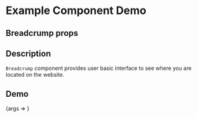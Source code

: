 
<Meta title="Example/Breadcrump" component={Breadcrump} />

# Example Component Demo

## Breadcrump props

<Props of={Breadcrump} />

## Description

`Breadcrump` component provides user basic interface to see where you are located on the website.

## Demo

<Canvas>
  <Story name="Example Breadcrump">{args => <Breadcrump {...args} />}</Story>
</Canvas>
